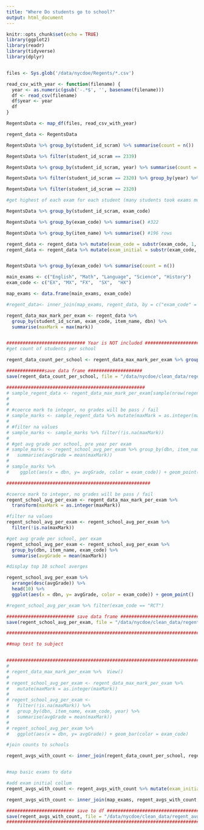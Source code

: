 ```yaml
---
title: "Where Do students go to school?"
output: html_document
---
```


```r
knitr::opts_chunk$set(echo = TRUE)
library(ggplot2)
library(readr)
library(tidyverse)
library(dplyr)


files <- Sys.glob('/data/nycdoe/Regents/*.csv')

read_csv_with_year <- function(filename) {
  year <- as.numeric(gsub('-.*$', '', basename(filename)))
  df <- read_csv(filename)
  df$year <- year
  df
}

RegentsData <- map_df(files, read_csv_with_year)

regent_data <- RegentsData


```

```r

RegentsData %>% group_by(student_id_scram) %>% summarise(count = n()) 

RegentsData %>% filter(student_id_scram == 2339)

RegentsData %>% group_by(student_id_scram, year) %>% summarise(count = n())

RegentsData %>% filter(student_id_scram == 2320) %>% group_by(year) %>% summarise(count = n())

RegentsData %>% filter(student_id_scram == 2320)


```

```r
#get highest of each exam for each student (many students took exams multiple times)

RegentsData %>% group_by(student_id_scram, exam_code)

RegentsData %>% group_by(exam_code) %>% summarise() #322

RegentsData %>% group_by(item_name) %>% summarise() #196 rows

regent_data <- regent_data %>% mutate(exam_code = substr(exam_code, 1, 3))
regent_data <- regent_data %>% mutate(exam_initial = substr(exam_code, 1, 1))


RegentsData %>% group_by(exam_code) %>% summarise(count = n())

main_exams <- c("English", "Math", "Language", "Science", "History")
exam_code <- c("EX", "MX", "FX",  "SX",  "HX")

map_exams <- data.frame(main_exams, exam_code)

#regent_data<- inner_join(map_exams, regent_data, by = c("exam_code" = "exam_initial" ))

regent_data_max_mark_per_exam <- regent_data %>% 
  group_by(student_id_scram, exam_code, item_name, dbn) %>% 
  summarise(maxMark = max(mark)) 


############################# Year is NOT included #########################
#get count of students per school

regent_data_count_per_school <- regent_data_max_mark_per_exam %>% group_by(dbn, exam_code, item_name) %>% summarise(count = n())

##############save data frame ####################
save(regent_data_count_per_school, file = "/data/nycdoe/clean_data/regent_count_data_per_school.Rdata")

###################################################
# sample_regent_data <- regent_data_max_mark_per_exam[sample(nrow(regent_data_max_mark_per_exam), 400),]
# 
# 
# #coerce mark to integer, no grades will be pass / fail
# sample_marks <- sample_regent_data %>% mutate(maxMark = as.integer(maxMark))
# 
# #filter na values
# sample_marks <- sample_marks %>% filter(!is.na(maxMark))
# 
# #get avg grade per school, pre year per exam
# sample_marks <- regent_school_avg_per_exam %>% group_by(dbn, item_name, exam_code, year) %>%
#   summarise(avgGrade = mean(maxMark))
# 
# sample_marks %>%
#    ggplot(aes(x = dbn, y= avgGrade, color = exam_code)) + geom_point()

#####################################################

#coerce mark to integer, no grades will be pass / fail
regent_school_avg_per_exam <- regent_data_max_mark_per_exam %>% 
  transform(maxMark = as.integer(maxMark))

#filter na values
regent_school_avg_per_exam <- regent_school_avg_per_exam %>% 
  filter(!is.na(maxMark))

#get avg grade per school, per exam
regent_school_avg_per_exam <- regent_school_avg_per_exam %>% 
  group_by(dbn, item_name, exam_code) %>%
  summarise(avgGrade = mean(maxMark))

#display top 10 school averges

regent_school_avg_per_exam %>%
  arrange(desc(avgGrade)) %>%
  head(10) %>%
  ggplot(aes(x = dbn, y= avgGrade, color = exam_code)) + geom_point()

#regent_school_avg_per_exam %>% filter(exam_code == "RCT")

######################### save data frame ##################################
save(regent_school_avg_per_exam, file = "/data/nycdoe/clean_data/regent_school_avg_per_exam.Rdata")

##########################################################################

##map test to subject


#####################################################################################
# 
# regent_data_max_mark_per_exam %>%  View()
# 
# regent_school_avg_per_exam <- regent_data_max_mark_per_exam %>% 
#   mutate(maxMark = as.integer(maxMark)) 
# 
# regent_school_avg_per_exam <-
#   filter(!is.na(maxMark)) %>% 
#   group_by(dbn, item_name, exam_code, year) %>% 
#   summarise(avgGrade = mean(maxMark))
# 
# regent_school_avg_per_exam %>% 
#   ggplot(aes(x = dbn, y= avgGrade)) + geom_bar(color = exam_code)
```


```r
#join counts to schools

regent_avgs_with_count <- inner_join(regent_data_count_per_school, regent_school_avg_per_exam, by = c("dbn", "exam_code", "item_name"))



```

```r
#map basic exams to data

#add exam initial collum
regent_avgs_with_count <- regent_avgs_with_count %>% mutate(exam_initial = substr(exam_code, 1, 2))

regent_avgs_with_count <- inner_join(map_exams, regent_avgs_with_count, by = c("exam_code" = "exam_initial" ))

######################### save to df #########################################
save(regent_avgs_with_count, file = "/data/nycdoe/clean_data/regent_avgs_with_count.Rdata")
##############################################################################

```